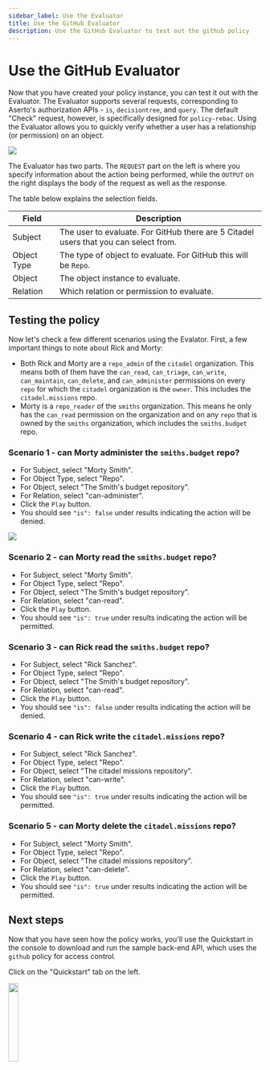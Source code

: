 ```yaml
---
sidebar_label: Use the Evaluator
title: Use the GitHub Evaluator
description: Use the GitHub Evaluator to test out the github policy
---
```


# Use the GitHub Evaluator

Now that you have created your policy instance, you can test it out with the Evaluator. The Evaluator supports several requests, corresponding to Aserto's authorization APIs - `is`, `decisiontree`, and `query`. The default "Check" request, however, is specifically designed for `policy-rebac`.  Using the Evaluator allows you to quickly verify whether a user has a relationship (or permission) on an object.

<img src="/quickstart-github/github-6-choose-instance.png" />

The Evaluator has two parts. The `REQUEST` part on the left is where you specify information about the action being performed, while the `OUTPUT` on the right displays the body of the request as well as the response.

The table below explains the selection fields.

|Field|Description|
|----|-----------|
|Subject|The user to evaluate. For GitHub there are 5 Citadel users that you can select from.|
|Object Type|The type of object to evaluate. For GitHub this will be `Repo`.|
|Object|The object instance to evaluate.|
|Relation|Which relation or permission to evaluate.|

## Testing the policy

Now let's check a few different scenarios using the Evalator. First, a few important things to note about Rick and Morty:

* Both Rick and Morty are a `repo_admin` of the `citadel` organization. This means both of them have the `can_read`, `can_triage`, `can_write`, `can_maintain`, `can_delete`, and `can_administer` permissions on every `repo` for which the `citadel` organization is the `owner`. This includes the `citadel.missions` repo.
* Morty is a `repo_reader` of the `smiths` organization. This means he only has the `can_read` permission on the organization and on any `repo` that is owned by the `smiths` organization, which includes the `smiths.budget` repo.

### Scenario 1 - can Morty administer the `smiths.budget` repo?

* For Subject, select "Morty Smith".
* For Object Type, select "Repo".
* For Object, select "The Smith's budget repository".
* For Relation, select "can-administer".
* Click the `Play` button.
* You should see `"is": false` under results indicating the action will be denied.

<img src="/quickstart-github/github-7-evaluator.png" />

### Scenario 2 - can Morty read the `smiths.budget` repo?

* For Subject, select "Morty Smith".
* For Object Type, select "Repo".
* For Object, select "The Smith's budget repository".
* For Relation, select "can-read".
* Click the `Play` button.
* You should see `"is": true` under results indicating the action will be permitted.

### Scenario 3 - can Rick read the `smiths.budget` repo?

* For Subject, select "Rick Sanchez".
* For Object Type, select "Repo".
* For Object, select "The Smith's budget repository".
* For Relation, select "can-read".
* Click the `Play` button.
* You should see `"is": false` under results indicating the action will be denied.

### Scenario 4 - can Rick write the `citadel.missions` repo?

* For Subject, select "Rick Sanchez".
* For Object Type, select "Repo".
* For Object, select "The citadel missions repository".
* For Relation, select "can-write".
* Click the `Play` button.
* You should see `"is": true` under results indicating the action will be permitted.

### Scenario 5 - can Morty delete the `citadel.missions` repo?

* For Subject, select "Morty Smith".
* For Object Type, select "Repo".
* For Object, select "The citadel missions repository".
* For Relation, select "can-delete".
* Click the `Play` button.
* You should see `"is": true` under results indicating the action will be permitted.

## Next steps

Now that you have seen how the policy works, you'll use the Quickstart in the console to download and run the sample back-end API, which uses the `github` policy for access control.

Click on the "Quickstart" tab on the left.

<img src="/quickstart-github/github-8-select-quickstart.png" width="20%" />